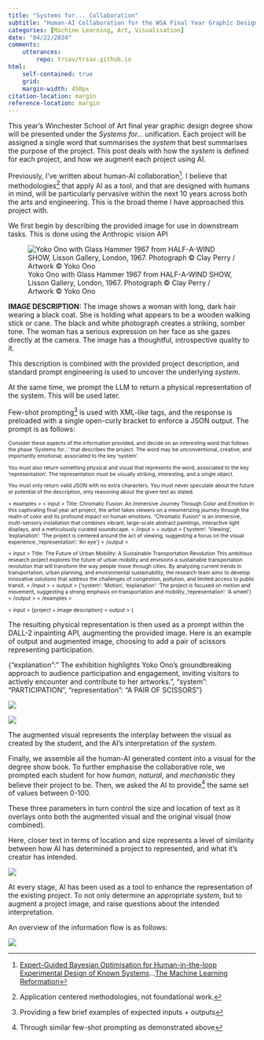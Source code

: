 ```yaml
---
title: "Systems for... Collaboration"
subtitle: "Human-AI Collaboration for the WSA Final Year Graphic Design Degree Show"
categories: [Machine Learning, Art, Visualisation]
date: "04/22/2024"
comments:
    utterances:
        repo: trsav/trsav.github.io
html: 
    self-contained: true
    grid: 
    margin-width: 450px
citation-location: margin
reference-location: margin
---
```


This year's Winchester School of Art final year graphic design degree show will be presented under the _Systems for..._ unification.
Each project will be assigned a single word that summarises the _system_ that best summarises the purpose of the project. 
This post deals with how the _system_ is defined for each project, and how we augment each project using AI.

Previously, I've written about human-AI collaboration^[[Expert-Guided Bayesian Optimisation for Human-in-the-loop Experimental Design of Known Systems](https://sav.phd/posts/human_in_the_loop/)...[The Machine Learning Reformation](https://sav.phd/posts/transubstantiation/)]. I believe that methodologies^[Application centered methodologies, not foundational work.] that apply AI as a tool, and that are designed with humans in mind, will be particularly pervasive within the next 10 years across both the arts and engineering. This is the broad theme I have approached this project with.

We first begin by describing the provided image for use in downstream tasks. This is done using the Anthropic vision API

:::{.cleanbox}
:::{.center}
![Yoko Ono with Glass Hammer 1967 from HALF-A-WIND SHOW, Lisson Gallery, London, 1967. Photograph © Clay Perry / Artwork © Yoko Ono](cropped_image.png)
:::

**IMAGE DESCRIPTION:** The image shows a woman with long, dark hair wearing a black coat. She is holding what appears to be a wooden walking stick or cane. The black and white photograph creates a striking, somber tone. The woman has a serious expression on her face as she gazes directly at the camera. The image has a thoughtful, introspective quality to it.

:::

This description is combined with the provided project description, and standard prompt engineering is used to uncover the underlying _system_.

At the same time, we prompt the LLM to return a physical representation of the system. This will be used later.

Few-shot prompting^[Providing a few brief examples of expected inputs + outputs] is used with XML-like tags, and the response is preloaded with a single open-curly bracket to enforce a JSON output. The prompt is as follows:

:::{.cleanbox style="font-size: 75%;"}
Consider these aspects of the information provided, and decide on an interesting word that follows the phase 'Systems for...' that describes the project.
The word may be unconventional, creative, and importantly emotional; associated to the key 'system'.

You must also return something physical and visual that represents the word, associated to the key 'representation'.
The representation must be visually striking, interesting, and a single object.

You must only return valid JSON with no extra characters. You must never speculate about the future or potential of the description, only reasoning about the given text as stated.

< examples >
< input >
Title: Chromatic Fusion: An Immersive Journey Through Color and Emotion
In this captivating final year art project, the artist takes viewers on a mesmerizing journey through the realm of color and its profound impact on human emotions. "Chromatic Fusion" is an immersive, multi-sensory installation that combines vibrant, large-scale abstract paintings, interactive light displays, and a meticulously curated soundscape.
< /input >
< output >
{'system': 'Viewing', 'explanation': 'The project is centered around the act of viewing, suggesting a focus on the visual experience.,'representation': 'An eye'}
< /output >

< input >
Title: The Future of Urban Mobility: A Sustainable Transportation Revolution
This ambitious research project explores the future of urban mobility and envisions a sustainable transportation revolution that will transform the way people move through cities. By analyzing current trends in transportation, urban planning, and environmental sustainability, the research team aims to develop innovative solutions that address the challenges of congestion, pollution, and limited access to public transit.
< /input >
< output >
{'system': 'Motion', 'explanation': 'The project is focused on motion and movement, suggesting a strong emphasis on transportation and mobility.,'representation': 'A wheel'}
< /output >
< /examples >

</examples>

< input > {project + image description} < output > {

:::


The resulting physical representation is then used as a prompt within the DALL-2 inpainting API, augmenting the provided image. Here is an example of output and augmented image, choosing to add a pair of scissors representing participation.

:::{.cleanbox}
{"explanation":" The exhibition highlights Yoko Ono's groundbreaking approach to audience participation and engagement, inviting visitors to actively encounter and contribute to her artworks.",
"system": "PARTICIPATION",
"representation": "A PAIR OF SCISSORS"}
:::

::: {layout-ncol=2}

![](cropped_image.png)

![](generated_image.png)

:::

The augmented visual represents the interplay between the visual as created by the student, and the AI's interpretation of the _system_.

Finally, we assemble all the human-AI generated content into a visual for the degree show book.
To further emphasise the collaborative role, we prompted each student for how _human_, _natural_, and _mechanistic_ they believe their project to be.
Then, we asked the AI to provide^[Through similar few-shot prompting as demonstrated above] the same set of values between 0-100.

These three parameters in turn control the size and location of text as it overlays onto both the augmented visual and the original visual (now combined).

Here, closer text in terms of location and size represents a level of similarity between how AI has determined a project to represented, and what it's creator has intended. 

:::{.center}
![](collaborative_visual.png)
:::

At every stage, AI has been used as a tool to enhance the representation of the existing project. To not only determine an appropriate _system_, but to augment a project image, and raise questions about the intended interpretation.

An overview of the information flow is as follows:

:::{.center}
![](overview.png)
:::